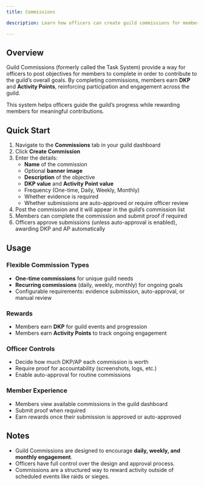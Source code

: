 ```yaml
---
title: Commissions

description: Learn how officers can create guild commissions for members to complete in exchange for DKP and Activity Points.

---
```


## Overview
Guild Commissions (formerly called the Task System) provide a way for officers to post objectives for members to complete in order to contribute to the guild’s overall goals. By completing commissions, members earn **DKP** and **Activity Points**, reinforcing participation and engagement across the guild.

This system helps officers guide the guild’s progress while rewarding members for meaningful contributions.

## Quick Start

1. Navigate to the **Commissions** tab in your guild dashboard  
2. Click **Create Commission**  
3. Enter the details:  
   - **Name** of the commission  
   - Optional **banner image**  
   - **Description** of the objective  
   - **DKP value** and **Activity Point value**  
   - Frequency (One-time, Daily, Weekly, Monthly)  
   - Whether evidence is required  
   - Whether submissions are auto-approved or require officer review  
4. Post the commission and it will appear in the guild’s commission list  
5. Members can complete the commission and submit proof if required  
6. Officers approve submissions (unless auto-approval is enabled), awarding DKP and AP automatically  

## Usage

### Flexible Commission Types
- **One-time commissions** for unique guild needs  
- **Recurring commissions** (daily, weekly, monthly) for ongoing goals  
- Configurable requirements: evidence submission, auto-approval, or manual review  

### Rewards
- Members earn **DKP** for guild events and progression  
- Members earn **Activity Points** to track ongoing engagement  

### Officer Controls
- Decide how much DKP/AP each commission is worth  
- Require proof for accountability (screenshots, logs, etc.)  
- Enable auto-approval for routine commissions  

### Member Experience
- Members view available commissions in the guild dashboard  
- Submit proof when required  
- Earn rewards once their submission is approved or auto-approved  

## Notes
- Guild Commissions are designed to encourage **daily, weekly, and monthly engagement**.  
- Officers have full control over the design and approval process.  
- Commissions are a structured way to reward activity outside of scheduled events like raids or sieges.  
